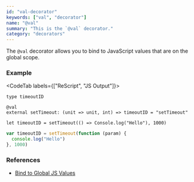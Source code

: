 ```yaml
---
id: "val-decorator"
keywords: ["val", "decorator"]
name: "@val"
summary: "This is the `@val` decorator."
category: "decorators"
---
```


The `@val` decorator allows you to bind to JavaScript values that are on the global scope.

### Example

<CodeTab labels={["ReScript", "JS Output"]}>

```res
type timeoutID

@val
external setTimeout: (unit => unit, int) => timeoutID = "setTimeout"

let timeoutID = setTimeout(() => Console.log("Hello"), 1000)
```

```js
var timeoutID = setTimeout(function (param) {
  console.log("Hello")
}, 1000)
```

</CodeTab>

### References

- [Bind to Global JS Values](/docs/manual/latest/bind-to-global-js-values)
